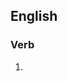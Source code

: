 ==English==

===Verb===
{{head|en|present participle}}

# {{present participle of|lollygag|lang=en|nocat=1}}